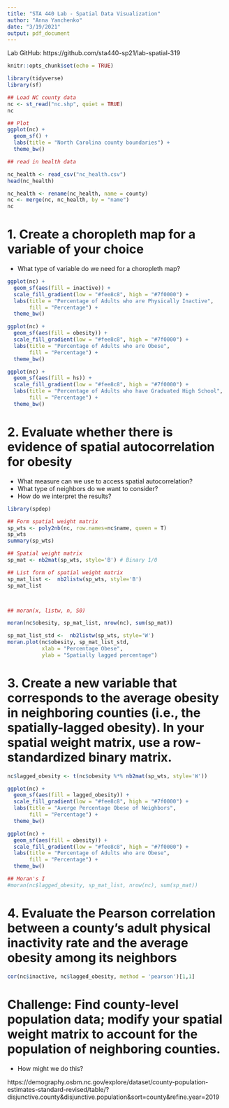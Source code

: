 ```yaml
---
title: "STA 440 Lab - Spatial Data Visualization"
author: "Anna Yanchenko"
date: "3/19/2021"
output: pdf_document
---
```


Lab GitHub: https://github.com/sta440-sp21/lab-spatial-319





```r
knitr::opts_chunk$set(echo = TRUE)
```


```r
library(tidyverse)
library(sf)
```

```r
## Load NC county data
nc <- st_read("nc.shp", quiet = TRUE)
nc
```

```r
## Plot
ggplot(nc) + 
  geom_sf() + 
  labs(title = "North Carolina county boundaries") +
  theme_bw()
```

```r
## read in health data

nc_health <- read_csv("nc_health.csv")
head(nc_health)
```

```r
nc_health <- rename(nc_health, name = county)
nc <- merge(nc, nc_health, by = "name")
nc
```



# 1. Create a choropleth map for a variable of your choice

- What type of variable do we need for a choropleth map?

\newpage


```r
ggplot(nc) + 
  geom_sf(aes(fill = inactive)) +
  scale_fill_gradient(low = "#fee8c8", high = "#7f0000") +
  labs(title = "Percentage of Adults who are Physically Inactive",
       fill = "Percentage") +
  theme_bw()
```


```r
ggplot(nc) + 
  geom_sf(aes(fill = obesity)) +
  scale_fill_gradient(low = "#fee8c8", high = "#7f0000") +
  labs(title = "Percentage of Adults who are Obese",
       fill = "Percentage") +
  theme_bw()
```


```r
ggplot(nc) + 
  geom_sf(aes(fill = hs)) +
  scale_fill_gradient(low = "#fee8c8", high = "#7f0000") +
  labs(title = "Percentage of Adults who have Graduated High School",
       fill = "Percentage") +
  theme_bw()
```


# 2. Evaluate whether there is evidence of spatial autocorrelation for obesity

- What measure can we use to access spatial autocorrelation?
- What type of neighbors do we want to consider?
- How do we interpret the results?

\newpage

```r
library(spdep)
```

```r
## Form spatial weight matrix
sp_wts <- poly2nb(nc, row.names=nc$name, queen = T)
sp_wts
summary(sp_wts)

## Spatial weight matrix
sp_mat <- nb2mat(sp_wts, style='B') # Binary 1/0

## List form of spatial weight matrix
sp_mat_list <-  nb2listw(sp_wts, style='B')
sp_mat_list



## moran(x, listw, n, S0)

moran(nc$obesity, sp_mat_list, nrow(nc), sum(sp_mat))

```

```r
sp_mat_list_std <-  nb2listw(sp_wts, style='W')
moran.plot(nc$obesity, sp_mat_list_std,
           xlab = "Percentage Obese",
           ylab = "Spatially lagged percentage")
```

# 3. Create a new variable that corresponds to the average obesity in neighboring counties (i.e., the spatially-lagged obesity). In your spatial weight matrix, use a row-standardized binary matrix.



\newpage

```r
nc$lagged_obesity <- t(nc$obesity %*% nb2mat(sp_wts, style='W'))
```


```r
ggplot(nc) + 
  geom_sf(aes(fill = lagged_obesity)) +
  scale_fill_gradient(low = "#fee8c8", high = "#7f0000") +
  labs(title = "Averge Percentage Obese of Neighbors",
       fill = "Percentage") +
  theme_bw()
```


```r
ggplot(nc) + 
  geom_sf(aes(fill = obesity)) +
  scale_fill_gradient(low = "#fee8c8", high = "#7f0000") +
  labs(title = "Percentage of Adults who are Obese",
       fill = "Percentage") +
  theme_bw()
```


```r
## Moran's I
#moran(nc$lagged_obesity, sp_mat_list, nrow(nc), sum(sp_mat))

```

# 4. Evaluate the Pearson correlation between a county's adult physical inactivity rate and the average obesity among its neighbors

\newpage

```r
cor(nc$inactive, nc$lagged_obesity, method = 'pearson')[1,1]
```

# Challenge: Find county-level population data; modify your spatial weight matrix to account for the population of neighboring counties.


- How might we do this?

\newpage

https://demography.osbm.nc.gov/explore/dataset/county-population-estimates-standard-revised/table/?disjunctive.county&disjunctive.population&sort=county&refine.year=2019
